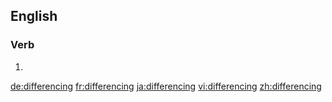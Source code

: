 ==English==

===Verb===
{{head|en|present participle}}

# {{present participle of|difference|lang=en|nocat=1}}

[[de:differencing]]
[[fr:differencing]]
[[ja:differencing]]
[[vi:differencing]]
[[zh:differencing]]